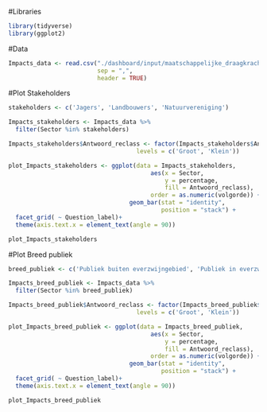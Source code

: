 #Libraries
```r
library(tidyverse)
library(ggplot2)
```

#Data
```r
Impacts_data <- read.csv("./dashboard/input/maatschappelijke_draagkracht/F14_3_data.csv",
                         sep = ",",
                         header = TRUE)

```

#Plot Stakeholders
```r
stakeholders <- c('Jagers', 'Landbouwers', 'Natuurvereniging')

Impacts_stakeholders <- Impacts_data %>%
  filter(Sector %in% stakeholders)

Impacts_stakeholders$Antwoord_reclass <- factor(Impacts_stakeholders$Antwoord_reclass , 
                                    levels = c('Groot', 'Klein'))

plot_Impacts_stakeholders <- ggplot(data = Impacts_stakeholders,
                                        aes(x = Sector,
                                            y = percentage,
                                            fill = Antwoord_reclass),
                                        order = as.numeric(volgorde)) +
                                  geom_bar(stat = "identity", 
                                           position = "stack") +
  facet_grid( ~ Question_label)+
  theme(axis.text.x = element_text(angle = 90)) 

plot_Impacts_stakeholders
```
#Plot Breed publiek
```r
breed_publiek <- c('Publiek buiten everzwijngebied', 'Publiek in everzwijngebied')

Impacts_breed_publiek <- Impacts_data %>%
  filter(Sector %in% breed_publiek)

Impacts_breed_publiek$Antwoord_reclass <- factor(Impacts_breed_publiek$Antwoord_reclass , 
                                    levels = c('Groot', 'Klein'))

plot_Impacts_breed_publiek <- ggplot(data = Impacts_breed_publiek,
                                        aes(x = Sector,
                                            y = percentage,
                                            fill = Antwoord_reclass),
                                        order = as.numeric(volgorde)) +
                                  geom_bar(stat = "identity", 
                                           position = "stack") +
  facet_grid( ~ Question_label)+
  theme(axis.text.x = element_text(angle = 90)) 

plot_Impacts_breed_publiek
```